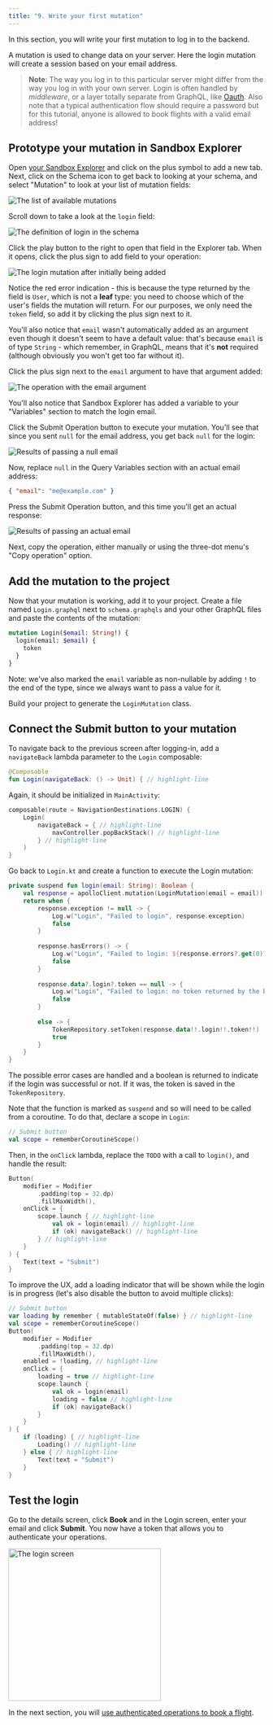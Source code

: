 ```yaml
---
title: "9. Write your first mutation"
---
```


In this section, you will write your first mutation to log in to the backend.

A mutation is used to change data on your server. Here the login mutation will create a session based on your email address.

> **Note**: The way you log in to this particular server might differ from the way you log in with your own server. Login is often handled by _middleware_, or a layer totally separate from GraphQL, like [Oauth](https://en.wikipedia.org/wiki/OAuth).
> Also note that a typical authentication flow should require a password but for this tutorial, anyone is allowed to book flights with a valid email address!


## Prototype your mutation in Sandbox Explorer

Open [your Sandbox Explorer](https://studio.apollographql.com/sandbox/explorer?endpoint=https%3A%2F%2Fapollo-fullstack-tutorial.herokuapp.com%2Fgraphql) and click on the plus symbol to add a new tab. Next, click on the Schema icon to get back to looking at your schema, and select "Mutation" to look at your list of mutation fields:

<img alt="The list of available mutations" class="screenshot" src="images/sandbox_schema_mutations.png"/>

Scroll down to take a look at the `login` field:

<img alt="The definition of login in the schema" class="screenshot" src="images/schema_login_definition.png"/>

Click the play button to the right to open that field in the Explorer tab. When it opens, click the plus sign to add field to your operation:

<img alt="The login mutation after initially being added" class="screenshot" src="images/explorer_added_login_mutation.png"/>

Notice the red error indication - this is because the type returned by the field is `User`, which is not a **leaf** type: you need to choose which of the user's fields the mutation will return. For our purposes, we only need the `token` field, so add it by clicking the plus sign next to it.

You'll also notice that `email` wasn't automatically added as an argument even though it doesn't seem to have a default value: that's because `email` is of type `String` - which remember, in GraphQL, means that it's **not** required (although obviously you won't get too far without it).

Click the plus sign next to the `email` argument to have that argument added:

<img alt="The operation with the email argument" class="screenshot" src="images/explorer_login_email_added.png"/>

You'll also notice that Sandbox Explorer has added a variable to your "Variables" section to match the login email.

Click the Submit Operation button to execute your mutation. You'll see that since you sent `null` for the email address, you get back `null` for the login:

<img alt="Results of passing a null email" class="screenshot" src="images/login_mutation_null.png"/>

Now, replace `null` in the Query Variables section with an actual email address:

```json title="(Sandbox Explorer)"
{ "email": "me@example.com" }
```

Press the Submit Operation button, and this time you'll get an actual response:

<img alt="Results of passing an actual email" class="screenshot" src="images/login_mutation_email.png"/>

Next, copy the operation, either manually or using the three-dot menu's "Copy operation" option.

## Add the mutation to the project

Now that your mutation is working, add it to your project. Create a file named `Login.graphql` next to `schema.graphqls` and your other GraphQL files and paste the contents of the mutation:

```graphql title="app/src/main/graphql/Login.graphql"
mutation Login($email: String!) {
  login(email: $email) {
    token
  }
}
```
Note: we've also marked the `email` variable as non-nullable by adding `!` to the end of the type, since we always want to pass a value for it.

Build your project to generate the `LoginMutation` class.

## Connect the Submit button to your mutation

To navigate back to the previous screen after logging-in, add a `navigateBack` lambda parameter to the `Login` composable:

```kotlin title="app/src/main/java/com/example/rocketreserver/Login.kt"
@Composable
fun Login(navigateBack: () -> Unit) { // highlight-line
```

Again, it should be initialized in `MainActivity`:
    
```kotlin title="app/src/main/java/com/example/rocketreserver/MainActivity.kt"
composable(route = NavigationDestinations.LOGIN) {
    Login(
        navigateBack = { // highlight-line
            navController.popBackStack() // highlight-line
        } // highlight-line
    )
}
```

Go back to `Login.kt` and create a function to execute the Login mutation:

```kotlin title="app/src/main/java/com/example/rocketreserver/Login.kt"
private suspend fun login(email: String): Boolean {
    val response = apolloClient.mutation(LoginMutation(email = email)).execute()
    return when {
        response.exception != null -> {
            Log.w("Login", "Failed to login", response.exception)
            false
        }
    
        response.hasErrors() -> {
            Log.w("Login", "Failed to login: ${response.errors?.get(0)?.message}")
            false
        }
    
        response.data?.login?.token == null -> {
            Log.w("Login", "Failed to login: no token returned by the backend")
            false
        }
    
        else -> {
            TokenRepository.setToken(response.data!!.login!!.token!!)
            true
        }
    }
}
```
The possible error cases are handled and a boolean is returned to indicate if the login was successful or not. If it was, the token is saved in the `TokenRepository`.

Note that the function is marked as `suspend` and so will need to be called from a coroutine. To do that, declare a scope in `Login`:

```kotlin title="app/src/main/java/com/example/rocketreserver/Login.kt"
// Submit button
val scope = rememberCoroutineScope()
```

Then, in the `onClick` lambda, replace the `TODO` with a call to `login()`, and handle the result:

```kotlin title="app/src/main/java/com/example/rocketreserver/Login.kt"
Button(
    modifier = Modifier
        .padding(top = 32.dp)
        .fillMaxWidth(),
    onClick = {
        scope.launch { // highlight-line
            val ok = login(email) // highlight-line
            if (ok) navigateBack() // highlight-line
        } // highlight-line
    }
) {
    Text(text = "Submit")
}
```

To improve the UX, add a loading indicator that will be shown while the login is in progress (let's also disable the button to avoid multiple clicks):

```kotlin title="app/src/main/java/com/example/rocketreserver/Login.kt"
// Submit button
var loading by remember { mutableStateOf(false) } // highlight-line
val scope = rememberCoroutineScope()
Button(
    modifier = Modifier
        .padding(top = 32.dp)
        .fillMaxWidth(),
    enabled = !loading, // highlight-line
    onClick = {
        loading = true // highlight-line
        scope.launch {
            val ok = login(email)
            loading = false // highlight-line
            if (ok) navigateBack()
        }
    }
) {
    if (loading) { // highlight-line
        Loading() // highlight-line
    } else { // highlight-line
        Text(text = "Submit")
    }
}
```

## Test the login

Go to the details screen, click **Book** and in the Login screen, enter your email and click **Submit**. You now have a token that allows you to authenticate your operations.

<img src="images/login_screen.png" alt="The login screen" class="screenshot" width="300"/>

In the next section, you will [use authenticated operations to book a flight](10-authenticate-your-queries).
